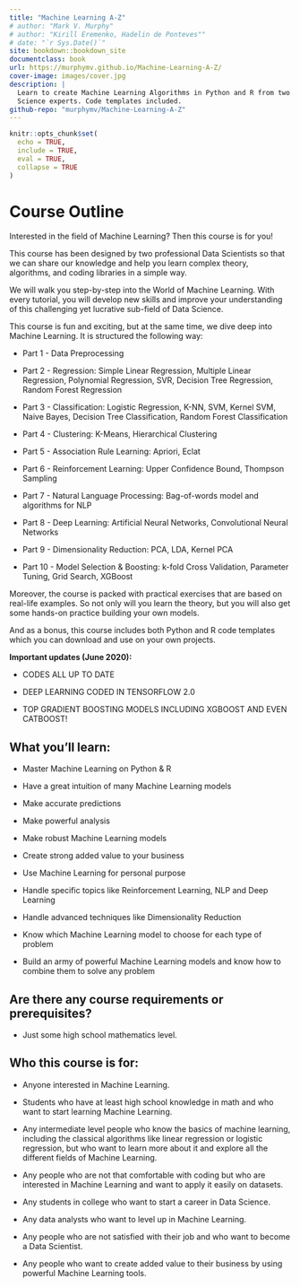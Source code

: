 ```yaml
---
title: "Machine Learning A-Z"
# author: "Mark V. Murphy"
# author: "Kirill Eremenko, Hadelin de Ponteves""
# date: "`r Sys.Date()`"
site: bookdown::bookdown_site
documentclass: book
url: https://murphymv.github.io/Machine-Learning-A-Z/
cover-image: images/cover.jpg
description: |
  Learn to create Machine Learning Algorithms in Python and R from two Data 
  Science experts. Code templates included.
github-repo: "murphymv/Machine-Learning-A-Z"
---
```


```r
knitr::opts_chunk$set(
  echo = TRUE,
  include = TRUE,
  eval = TRUE,
  collapse = TRUE
)
```

# Course Outline {.unnumbered}

Interested in the field of Machine Learning? Then this course is for you!

This course has been designed by two professional Data Scientists so that we can share our knowledge and help you learn complex theory, algorithms, and coding libraries in a simple way.

We will walk you step-by-step into the World of Machine Learning. With every tutorial, you will develop new skills and improve your understanding of this challenging yet lucrative sub-field of Data Science.

This course is fun and exciting, but at the same time, we dive deep into Machine Learning. It is structured the following way:

-   Part 1 - Data Preprocessing

-   Part 2 - Regression: Simple Linear Regression, Multiple Linear Regression, Polynomial Regression, SVR, Decision Tree Regression, Random Forest Regression

-   Part 3 - Classification: Logistic Regression, K-NN, SVM, Kernel SVM, Naive Bayes, Decision Tree Classification, Random Forest Classification

-   Part 4 - Clustering: K-Means, Hierarchical Clustering

-   Part 5 - Association Rule Learning: Apriori, Eclat

-   Part 6 - Reinforcement Learning: Upper Confidence Bound, Thompson Sampling

-   Part 7 - Natural Language Processing: Bag-of-words model and algorithms for NLP

-   Part 8 - Deep Learning: Artificial Neural Networks, Convolutional Neural Networks

-   Part 9 - Dimensionality Reduction: PCA, LDA, Kernel PCA

-   Part 10 - Model Selection & Boosting: k-fold Cross Validation, Parameter Tuning, Grid Search, XGBoost

Moreover, the course is packed with practical exercises that are based on real-life examples. So not only will you learn the theory, but you will also get some hands-on practice building your own models.

And as a bonus, this course includes both Python and R code templates which you can download and use on your own projects.

**Important updates (June 2020):**

-   CODES ALL UP TO DATE

-   DEEP LEARNING CODED IN TENSORFLOW 2.0

-   TOP GRADIENT BOOSTING MODELS INCLUDING XGBOOST AND EVEN CATBOOST!

## What you'll learn: {.unnumbered}

-   Master Machine Learning on Python & R

-   Have a great intuition of many Machine Learning models

-   Make accurate predictions

-   Make powerful analysis

-   Make robust Machine Learning models

-   Create strong added value to your business

-   Use Machine Learning for personal purpose

-   Handle specific topics like Reinforcement Learning, NLP and Deep Learning

-   Handle advanced techniques like Dimensionality Reduction

-   Know which Machine Learning model to choose for each type of problem

-   Build an army of powerful Machine Learning models and know how to combine them to solve any problem

## Are there any course requirements or prerequisites? {.unnumbered}

-   Just some high school mathematics level.

## Who this course is for: {.unnumbered}

-   Anyone interested in Machine Learning.

-   Students who have at least high school knowledge in math and who want to start learning Machine Learning.

-   Any intermediate level people who know the basics of machine learning, including the classical algorithms like linear regression or logistic regression, but who want to learn more about it and explore all the different fields of Machine Learning.

-   Any people who are not that comfortable with coding but who are interested in Machine Learning and want to apply it easily on datasets.

-   Any students in college who want to start a career in Data Science.

-   Any data analysts who want to level up in Machine Learning.

-   Any people who are not satisfied with their job and who want to become a Data Scientist.

-   Any people who want to create added value to their business by using powerful Machine Learning tools.
